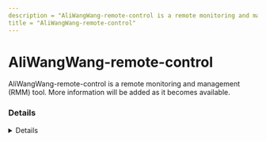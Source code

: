 ```yaml
---
description = "AliWangWang-remote-control is a remote monitoring and management (RMM) tool. More information will be added as it becomes available."
title = "AliWangWang-remote-control"
---
```




# AliWangWang-remote-control

AliWangWang-remote-control is a remote monitoring and management (RMM) tool. More information will be added as it becomes available.

### Details
<Details author={""}
         category={""}
         created={""}
         website={""}
         lastModified={"2024-02-07"}
         privileges={""}
         free={ false }
         verification={ false }
/>

#### Installation Paths
<Card code={ ["alitask.exe"] }/>





### Forensic Artifacts




#### Network Artifacts
<EuiSpacer size="xl"/>
<NetworkArtifactsTable data={ [{"Description": "Known remote domains", "Domains": ["wangwang.taobao.com"], "Ports": []}] }/>




### Detections
- Detects potential network activity of AliWangWang-remote-control RMM tool
  - [Sigma Rule](https://github.com/magicsword-io/LOLRMM/blob/main/detections/sigma/aliwangwang-remote-control_network_sigma.yml)
- Detects potential processes activity of AliWangWang-remote-control RMM tool
  - [Sigma Rule](https://github.com/magicsword-io/LOLRMM/blob/main/detections/sigma/aliwangwang-remote-control_processes_sigma.yml)

### References
- [https://github.com/KKomarov/AliWangWangEng/blob/master/chs.locale](https://github.com/KKomarov/AliWangWangEng/blob/master/chs.locale)

